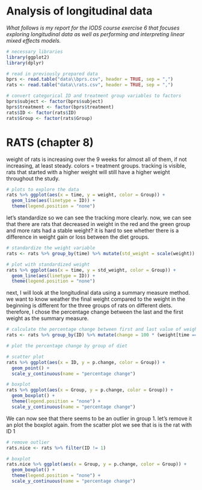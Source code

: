 # Analysis of longitudinal data

*What follows is my report for the IODS course exercise 6 that focuses exploring longitudinal data as well as performing and interpreting linear mixed effects models.*

```r
# necessary libraries
library(ggplot2)
library(dplyr)
```



```r
# read in previously prepared data
bprs <- read.table("data\\bprs.csv", header = TRUE, sep = ",")
rats <- read.table("data\\rats.csv", header = TRUE, sep = ",")

# convert categorical ID and treatment group variables to factors
bprs$subject <- factor(bprs$subject)
bprs$treatment <- factor(bprs$treatment)
rats$ID <- factor(rats$ID)
rats$Group <- factor(rats$Group)

```


# RATS (chapter 8)
weight of rats is increasing over the 9 weeks for almost all of them, if not increasing, at least steady. colors = treatment groups. tracking is visible, rats that started with a higher weight will still have a higher weight throughout the study. 
```r
# plots to explore the data
rats %>% ggplot(aes(x = time, y = weight, color = Group)) +
  geom_line(aes(linetype = ID)) +
  theme(legend.position = "none")
```

let's standardize so we can see the tracking more clearly. now, we can see that there are rats that decreased in weight in the red and the green group and more rats had a stable weight? it is hard to see whether there is a difference in weight gain or loss between the diet groups.

```r
# standardize the weight variable
rats <- rats %>% group_by(time) %>% mutate(std_weight = scale(weight)) %>% ungroup()

# plot with standardized weight
rats %>% ggplot(aes(x = time, y = std_weight, color = Group)) +
  geom_line(aes(linetype = ID)) +
  theme(legend.position = "none")
```

next, I will look at the longitudinal data using a summary measure method. we want to know weather the final weight compared to the weight in the beginning is different for the three groups of rats on different diets. therefore, I chose the percentage change between the last and the first weight as the summary measure.

```r
# calculate the percentage change between first and last value of weight (100 * (last weight - first weight) / first weight)
rats <- rats %>% group_by(ID) %>% mutate(change = 100 * (weight[time == 64]-weight[time == 1])/weight[time == 1]) %>% ungroup()

# plot the percentage change by group of diet

# scatter plot
rats %>% ggplot(aes(x = ID, y = p.change, color = Group)) +
  geom_point() +
  scale_y_continuous(name = "percentage change")

# boxplot
rats %>% ggplot(aes(x = Group, y = p.change, color = Group)) +
  geom_boxplot() +
  theme(legend.position = "none") +
  scale_y_continuous(name = "percentage change")
```

We can now see that there seems to be an outlier in group 1. let's remove it an plot the boxplot again. from the scatter plot we see that is is the rat with ID 1

```r
# remove outlier
rats.nice <- rats %>% filter(ID != 1)

# boxplot
rats.nice %>% ggplot(aes(x = Group, y = p.change, color = Group)) +
  geom_boxplot() +
  theme(legend.position = "none") +
  scale_y_continuous(name = "percentage change")
```